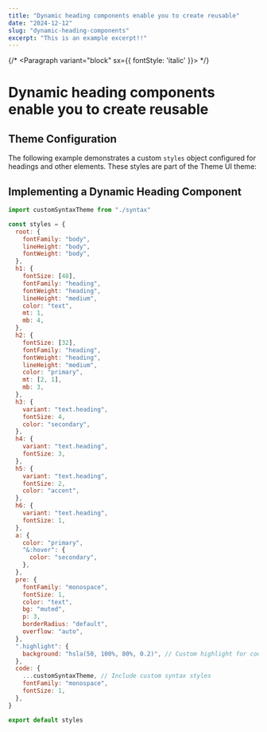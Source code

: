 ```yaml
---
title: "Dynamic heading components enable you to create reusable"
date: "2024-12-12"
slug: "dynamic-heading-components"
excerpt: "This is an example excerpt!!"
---
```



<Layout>

<Container>

{/* <Paragraph variant="block" sx={{ fontStyle: 'italic' }}> */}

# Dynamic heading components enable you to create reusable

## Theme Configuration

The following example demonstrates a custom `styles` object configured for headings and other elements. These styles are part of the Theme UI theme:

## Implementing a Dynamic Heading Component

```javascript
import customSyntaxTheme from "./syntax"

const styles = {
  root: {
    fontFamily: "body",
    lineHeight: "body",
    fontWeight: "body",
  },
  h1: {
    fontSize: [48],
    fontFamily: "heading",
    fontWeight: "heading",
    lineHeight: "medium",
    color: "text",
    mt: 1,
    mb: 4,
  },
  h2: {
    fontSize: [32],
    fontFamily: "heading",
    fontWeight: "heading",
    lineHeight: "medium",
    color: "primary",
    mt: [2, 1],
    mb: 3,
  },
  h3: {
    variant: "text.heading",
    fontSize: 4,
    color: "secondary",
  },
  h4: {
    variant: "text.heading",
    fontSize: 3,
  },
  h5: {
    variant: "text.heading",
    fontSize: 2,
    color: "accent",
  },
  h6: {
    variant: "text.heading",
    fontSize: 1,
  },
  a: {
    color: "primary",
    "&:hover": {
      color: "secondary",
    },
  },
  pre: {
    fontFamily: "monospace",
    fontSize: 1,
    color: "text",
    bg: "muted",
    p: 3,
    borderRadius: "default",
    overflow: "auto",
  },
  ".highlight": {
    background: "hsla(50, 100%, 80%, 0.2)", // Custom highlight for code blocks
  },
  code: {
    ...customSyntaxTheme, // Include custom syntax styles
    fontFamily: "monospace",
    fontSize: 1,
  },
}

export default styles
```

</Container>

</Layout>
